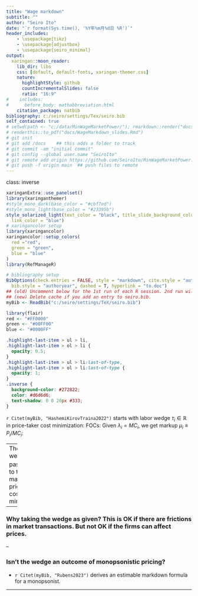```yaml
---
title: "Wage markdown"
subtitle: ""
author: "Seiro Ito"
date: "`r format(Sys.time(), '%Y年%m月%d日 %R')`"
header_includes:
    - \usepackage{tikz}
    - \usepackage{adjustbox}
    - \usepackage{seiro_minimal}
output:
  xaringan::moon_reader:
    lib_dir: libs
    css: [default, default-fonts, xaringan-themer.css]
    nature:
      highlightStyle: github
      countIncrementalSlides: false
      ratio: "16:9"
#    includes:
#      before_body: mathabbreviation.html
    citation_package: natbib
bibliography: c:/seiro/settings/Tex/seiro.bib
self_contained: true
# setwd(path <- "c:/data/MinWageMarketPower/"); rmarkdown::render("docs/WageMarkdown_slides.Rmd")
# renderthis::to_pdf("docs/WageMarkdown_slides.Rmd")
# git init
# git add /docs    ## this adds a folder to track
# git commit -am "initial commit"
# git config --global user.name "SeiroIto"
# git remote add origin https://github.com/SeiroIto/MinWageMarketPower.git  ## specify remote
# git push -f origin main  ## push files to remote
---
```

class: inverse
```r
xaringanExtra::use_panelset()
library(xaringanthemer)
#style_mono_dark(base_color = "#cbf7ed")
#style_mono_light(base_color = "#23395b")
style_solarized_light(text_color = "black", title_slide_background_color = "darkblue",
  link_color = "blue")
# xaringancolor setup
library(xaringancolor)
xaringancolor::setup_colors(
  red ="red",
  green = "green",
  blue = "blue"
)
library(RefManageR)
```
```r
# bibliography setup
BibOptions(check.entries = FALSE, style = "markdown", cite.style = "authoryear",
  bib.style = "authoryear", dashed = T, hyperlink = "to.doc")
## (old) Uncomment below for the 1st run of each R session. 2nd run will get cached results.
## (new) Delete cache if you add an entry to seiro.bib.
myBib <- ReadBib("c:/seiro/settings/TeX/seiro.bib")
```
<div style = "position:fixed; visibility: hidden">
$$\require{color}\definecolor{red}{rgb}{1, 0, 0}$$
$$\require{color}\definecolor{green}{rgb}{0, 1, 0}$$
$$\require{color}\definecolor{blue}{rgb}{0, 0, 1}$$
</div>
<script type="text/x-mathjax-config">
MathJax.Hub.Config({
  TeX: {
    Macros: {
      red: ["{\\color{red}{#1}}", 1],
      green: ["{\\color{green}{#1}}", 1],
      blue: ["{\\color{blue}{#1}}", 1]
      E: "{\\Large\\varepsilon}",
      bfx: "{\\mathbf{x}}",
      bfX: "{\\mathbf{X}}",
      bfbeta: "{\\boldsymbol{\\beta}}",
      st: "{\\mbox{s.t.}}"
    },
    loader: {load: ['[tex]/color']},
    tex: {packages: {'[+]': ['color']}}
  }
});
</script>
<style>
.red {color: #FF0000;}
.green {color: #00FF00;}
.blue {color: #0000FF;}
</style>
```r
library(flair)
red <- "#FF0000"
green <- "#00FF00"
blue <- "#0000FF"
```
```css
.highlight-last-item > ul > li,
.highlight-last-item > ol > li {
  opacity: 0.5;
}
.highlight-last-item > ul > li:last-of-type,
.highlight-last-item > ol > li:last-of-type {
  opacity: 1;
}
.inverse {
  background-color: #272822;
  color: #d6d6d6;
  text-shadow: 0 0 20px #333;
}
```

`r Citet(myBib, "HashemiKirovTraina2022")` starts with labor wedge $\tau_{i}\in\mathbb R$ in price-taker cost minimization:
\begin{aligned}
\min_{L_{i}, M_{i}}
&\;\;\; (1+\tau_{i})P^{W}_{i}L_{i}+P^{M}_{i}M_{i}\\
\st &\;\;\; Q^{*}_{i}\leqslant F_{i}(L_{i}, M_{i})e^{\omega_{i}+\epsilon_{i}}.
\end{aligned}
\begin{equation*}
\mathcal L=(1+\tau_{i})P^{W}_{i}L_{i}+P^{M}_{i}M_{i}+\lambda_{i}\left[Q^{*}_{i}-F_{i}(L_{i}, M_{i})e^{\omega_{i}+\epsilon_{i}}\right].
\end{equation*}
FOCs:
\begin{equation*}
(1+\tau_{i})P^{W}_{i}
=
\lambda_{i}F_{iL}\E\left[e^{\omega_{i}+\epsilon_{i}}\right],\quad
P^{M}_{i}
=
\lambda_{i}F_{iM}\E\left[e^{\omega_{i}+\epsilon_{i}}\right].
\end{equation*}
Given $\lambda_{i}=MC_{i}$, we get markup $\mu_{i}\equiv P_{i}/MC_{i}$:
\begin{aligned}
\mu_{i}
&=
\frac{P_{i}}{\frac{P^{M}_{i}}{F_{iM}\E\left[e^{\omega_{i}+\epsilon_{i}}\right]}}
=
\frac{P_{i}F_{i}\E\left[e^{\omega_{i}+\epsilon_{i}}\right]}{P^{M}_{i}M_{i}}
\frac{M_{i}F_{iM}\E\left[e^{\omega_{i}+\epsilon_{i}}\right]}{F_{i}\E\left[e^{\omega_{i}+\epsilon_{i}}\right]}
=
\frac{R_{i}}{P^{M}_{i}M_{i}}
\frac{\partial F_{i}\E\left[e^{\omega_{i}+\epsilon_{i}}\right]}{\partial M_{i}}\frac{M_{i}}{{F_{i}\E\left[e^{\omega_{i}+\epsilon_{i}}\right]}}
=
\frac{\theta^{M}_{i}}{\alpha^{M}_{i}},\\
\mu_{i}
&=
\frac{P_{i}}{(1+\tau_{i})\frac{P^{L}_{i}}{F_{iL}\E\left[e^{\omega_{i}+\epsilon_{i}}\right]}}
=
(1+\tau_{i})\frac{\theta^{L}_{i}}{\alpha^{L}_{i}}.
\end{aligned}
---
The given wedge $\tau_{i}$ is passed over to the markup in price-taker cost minimization. 

--

### Why taking the wedge as given? This is OK if there are frictions in market transactions. But not OK if the firms can affect prices. 

--

### Isn't the wedge an outcome of monopsonistic pricing? 

* `r Citet(myBib, "Rubens2023")` derives an estimable markdown formula for a monopsonist. 

---
